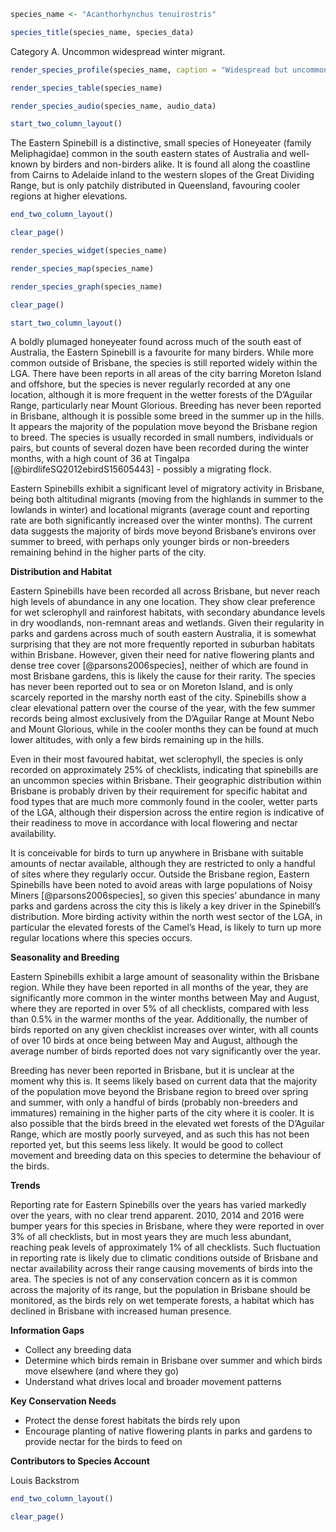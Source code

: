 ```r
species_name <- "Acanthorhynchus tenuirostris"
```

```r
species_title(species_name, species_data)
```

Category A. Uncommon widespread winter migrant.

```r
render_species_profile(species_name, caption = "Widespread but uncommon resident and migrant to lower altitudes during winter months. Significantly more records in the cooler period of the year and clear elevational pattern indicating seasonal movements from the highlands to the lowlands and in and out of the city environs. Occurrence varies from year to year, but the reasons behind this remain unclear. Dependent on remnant dense forest habitat and cooler environs, both of which are threatened by climate change and increased development.")
```

```r
render_species_table(species_name)
```

```r
render_species_audio(species_name, audio_data)
```

```r
start_two_column_layout()
```

The Eastern Spinebill is a distinctive, small species of Honeyeater (family Meliphagidae) common in the south eastern states of Australia and well-known by birders and non-birders alike. It is found all along the coastline from Cairns to Adelaide inland to the western slopes of the Great Dividing Range, but is only patchily distributed in Queensland, favouring cooler regions at higher elevations.


```r
end_two_column_layout()
```

```r
clear_page()
```

```r
render_species_widget(species_name)
```

```r
render_species_map(species_name)
```

```r
render_species_graph(species_name)
```

```r
clear_page()
```

```r
start_two_column_layout()
```

A boldly plumaged honeyeater found across much of the south east of Australia, the Eastern Spinebill is a favourite for many birders. While more common outside of Brisbane, the species is still reported widely within the LGA. There have been reports in all areas of the city barring Moreton Island and offshore, but the species is never regularly recorded at any one location, although it is more frequent in the wetter forests of the D'Aguilar Range, particularly near Mount Glorious. Breeding has never been reported in Brisbane, although it is possible some breed in the summer up in the hills. It appears the majority of the population move beyond the Brisbane region to breed. The species is usually recorded in small numbers, individuals or pairs, but counts of several dozen have been recorded during the winter months, with a high count of 36 at Tingalpa [@birdlifeSQ2012ebirdS15605443] - possibly a migrating flock.

Eastern Spinebills exhibit a significant level of migratory activity in Brisbane, being both altitudinal migrants (moving from the highlands in summer to the lowlands in winter) and locational migrants (average count and reporting rate are both significantly increased over the winter months). The current data suggests the majority of birds move beyond Brisbane's environs over summer to breed, with perhaps only younger birds or non-breeders remaining behind in the higher parts of the city.

**Distribution and Habitat**

Eastern Spinebills have been recorded all across Brisbane, but never reach high levels of abundance in any one location. They show clear preference for wet sclerophyll and rainforest habitats, with secondary abundance levels in dry woodlands, non-remnant areas and wetlands. Given their regularity in parks and gardens across much of south eastern Australia, it is somewhat surprising that they are not more frequently reported in suburban habitats within Brisbane. However, given their need for native flowering plants and dense tree cover [@parsons2006species], neither of which are found in most Brisbane gardens, this is likely the cause for their rarity. The species has never been reported out to sea or on Moreton Island, and is only scarcely reported in the marshy north east of the city. Spinebills show a clear elevational pattern over the course of the year, with the few summer records being almost exclusively from the D'Aguilar Range at Mount Nebo and Mount Glorious, while in the cooler months they can be found at much lower altitudes, with only a few birds remaining up in the hills.

Even in their most favoured habitat, wet sclerophyll, the species is only recorded on approximately 25% of checklists, indicating that spinebills are an uncommon species within Brisbane. Their geographic distribution within Brisbane is probably driven by their requirement for specific habitat and food types that are much more commonly found in the cooler, wetter parts of the LGA, although their dispersion across the entire region is indicative of their readiness to move in accordance with local flowering and nectar availability.

 It is conceivable for birds to turn up anywhere in Brisbane with suitable amounts of nectar available, although they are restricted to only a handful of sites where they regularly occur. Outside the Brisbane region, Eastern Spinebills have been noted to avoid areas with large populations of Noisy Miners [@parsons2006species], so given this species' abundance in many parks and gardens across the city this is likely a key driver in the Spinebill's distribution. More birding activity within the north west sector of the LGA, in particular the elevated forests of the Camel's Head, is likely to turn up more regular locations where this species occurs.

 **Seasonality and Breeding**

 Eastern Spinebills exhibit a large amount of seasonality within the Brisbane region. While they have been reported in all months of the year, they are significantly more common in the winter months between May and August, where they are reported in over 5% of all checklists, compared with less than 0.5% in the warmer months of the year. Additionally, the number of birds reported on any given checklist increases over winter, with all counts of over 10 birds at once being between May and August, although the average number of birds reported does not vary significantly over the year.

 Breeding has never been reported in Brisbane, but it is unclear at the moment why this is. It seems likely based on current data that the majority of the population move beyond the Brisbane region to breed over spring and summer, with only a handful of birds (probably non-breeders and immatures) remaining in the higher parts of the city where it is cooler. It is also possible that the birds breed in the elevated wet forests of the D'Aguilar Range, which are mostly poorly surveyed, and as such this has not been reported yet, but this seems less likely. It would be good to collect movement and breeding data on this species to determine the behaviour of the birds.

 **Trends**

 Reporting rate for Eastern Spinebills over the years has varied markedly over the years, with no clear trend apparent. 2010, 2014 and 2016 were bumper years for this species in Brisbane, where they were reported in over 3% of all checklists, but in most years they are much less abundant, reaching peak levels of approximately 1% of all checklists. Such fluctuation in reporting rate is likely due to climatic conditions outside of Brisbane and nectar availability across their range causing movements of birds into the area. The species is not of any conservation concern as it is common across the majority of its range, but the population in Brisbane should be monitored, as the birds rely on wet temperate forests, a habitat which has declined in Brisbane with increased human presence.

 **Information Gaps**

 - Collect any breeding data
 - Determine which birds remain in Brisbane over summer and which birds move elsewhere (and where they go)
 - Understand what drives local and broader movement patterns

 **Key Conservation Needs**

 - Protect the dense forest habitats the birds rely upon
 - Encourage planting of native flowering plants in parks and gardens to provide nectar for the birds to feed on

 **Contributors to Species Account**

 Louis Backstrom

```r
end_two_column_layout()
```

```r
clear_page()
```

